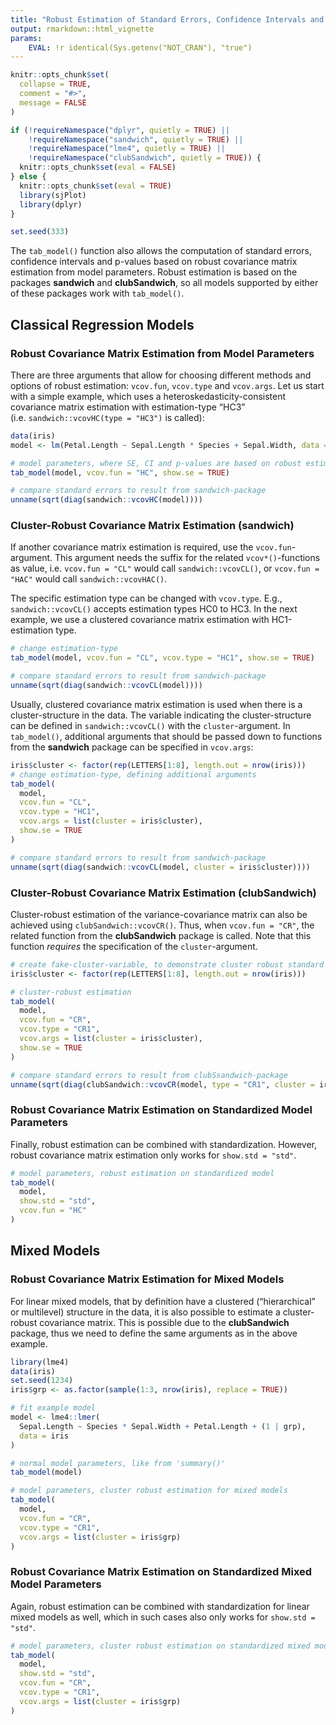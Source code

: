 ---
title: "Robust Estimation of Standard Errors, Confidence Intervals and p-values"
output: rmarkdown::html_vignette
params:
    EVAL: !r identical(Sys.getenv("NOT_CRAN"), "true")
---

<!--
vignette: >
  %\VignetteIndexEntry{Robust Estimation of Standard Errors}
  %\VignetteEngine{knitr::rmarkdown}
  %\VignetteEncoding{UTF-8}
-->

```{r message=FALSE, warning=FALSE, include=FALSE}
knitr::opts_chunk$set(
  collapse = TRUE, 
  comment = "#>", 
  message = FALSE
)

if (!requireNamespace("dplyr", quietly = TRUE) ||
    !requireNamespace("sandwich", quietly = TRUE) ||
    !requireNamespace("lme4", quietly = TRUE) ||
    !requireNamespace("clubSandwich", quietly = TRUE)) {
  knitr::opts_chunk$set(eval = FALSE)
} else {
  knitr::opts_chunk$set(eval = TRUE)
  library(sjPlot)
  library(dplyr)
}

set.seed(333)
```

The `tab_model()` function also allows the computation of standard errors, confidence intervals and p-values based on robust covariance matrix estimation from model parameters. Robust estimation is based on the packages **sandwich** and **clubSandwich**, so all models supported by either of these packages work with `tab_model()`.

## Classical Regression Models

### Robust Covariance Matrix Estimation from Model Parameters

There are three arguments that allow for choosing different methods and options of robust estimation: `vcov.fun`, `vcov.type` and `vcov.args`. Let us start with a simple example, which uses a heteroskedasticity-consistent covariance matrix estimation with estimation-type "HC3" (i.e. `sandwich::vcovHC(type = "HC3")` is called):

```{r}
data(iris)
model <- lm(Petal.Length ~ Sepal.Length * Species + Sepal.Width, data = iris)

# model parameters, where SE, CI and p-values are based on robust estimation
tab_model(model, vcov.fun = "HC", show.se = TRUE)

# compare standard errors to result from sandwich-package
unname(sqrt(diag(sandwich::vcovHC(model))))
```

### Cluster-Robust Covariance Matrix Estimation (sandwich)

If another covariance matrix estimation is required, use the `vcov.fun`-argument. This argument needs the suffix for the related `vcov*()`-functions as value, i.e. `vcov.fun = "CL"` would call `sandwich::vcovCL()`, or `vcov.fun = "HAC"` would call `sandwich::vcovHAC()`.

The specific estimation type can be changed with `vcov.type`. E.g., `sandwich::vcovCL()` accepts estimation types HC0 to HC3. In the next example, we use a clustered covariance matrix estimation with HC1-estimation type.

```{r}
# change estimation-type
tab_model(model, vcov.fun = "CL", vcov.type = "HC1", show.se = TRUE)

# compare standard errors to result from sandwich-package
unname(sqrt(diag(sandwich::vcovCL(model))))
```

Usually, clustered covariance matrix estimation is used when there is a cluster-structure in the data. The variable indicating the cluster-structure can be defined in `sandwich::vcovCL()` with the `cluster`-argument. In `tab_model()`, additional arguments that should be passed down to functions from the **sandwich** package can be specified in `vcov.args`:

```{r}
iris$cluster <- factor(rep(LETTERS[1:8], length.out = nrow(iris)))
# change estimation-type, defining additional arguments
tab_model(
  model, 
  vcov.fun = "CL", 
  vcov.type = "HC1",
  vcov.args = list(cluster = iris$cluster),
  show.se = TRUE
)

# compare standard errors to result from sandwich-package
unname(sqrt(diag(sandwich::vcovCL(model, cluster = iris$cluster))))
```

### Cluster-Robust Covariance Matrix Estimation (clubSandwich)

Cluster-robust estimation of the variance-covariance matrix can also be achieved using `clubSandwich::vcovCR()`. Thus, when `vcov.fun = "CR"`, the related function from the **clubSandwich** package is called. Note that this function _requires_ the specification of the `cluster`-argument.

```{r}
# create fake-cluster-variable, to demonstrate cluster robust standard errors
iris$cluster <- factor(rep(LETTERS[1:8], length.out = nrow(iris)))

# cluster-robust estimation
tab_model(
  model, 
  vcov.fun = "CR", 
  vcov.type = "CR1",
  vcov.args = list(cluster = iris$cluster),
  show.se = TRUE
)

# compare standard errors to result from clubSsandwich-package
unname(sqrt(diag(clubSandwich::vcovCR(model, type = "CR1", cluster = iris$cluster))))
```

### Robust Covariance Matrix Estimation on Standardized Model Parameters

Finally, robust estimation can be combined with standardization. However, robust covariance matrix estimation only works for `show.std = "std"`.

```{r}
# model parameters, robust estimation on standardized model
tab_model(
  model, 
  show.std = "std",
  vcov.fun = "HC"
)
```

## Mixed Models

### Robust Covariance Matrix Estimation for Mixed Models

For linear mixed models, that by definition have a clustered ("hierarchical" or multilevel) structure in the data, it is also possible to estimate a cluster-robust covariance matrix. This is possible due to the **clubSandwich** package, thus we need to define the same arguments as in the above example.

```{r}
library(lme4)
data(iris)
set.seed(1234)
iris$grp <- as.factor(sample(1:3, nrow(iris), replace = TRUE))

# fit example model
model <- lme4::lmer(
  Sepal.Length ~ Species * Sepal.Width + Petal.Length + (1 | grp),
  data = iris
)

# normal model parameters, like from 'summary()'
tab_model(model)

# model parameters, cluster robust estimation for mixed models
tab_model(
  model, 
  vcov.fun = "CR", 
  vcov.type = "CR1", 
  vcov.args = list(cluster = iris$grp)
)
```

### Robust Covariance Matrix Estimation on Standardized Mixed Model Parameters

Again, robust estimation can be combined with standardization for linear mixed models as well, which in such cases also only works for `show.std = "std"`.

```{r}
# model parameters, cluster robust estimation on standardized mixed model
tab_model(
  model, 
  show.std = "std",
  vcov.fun = "CR", 
  vcov.type = "CR1", 
  vcov.args = list(cluster = iris$grp)
)
```
